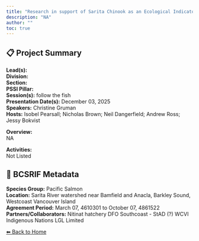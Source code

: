 ```yaml
---
title: "Research in support of Sarita Chinook as an Ecological Indicator and WCVI Chinook Salmon Rebuilding"
description: "NA"
author: ""
toc: true
---
```


## 📋 Project Summary

**Lead(s):**   
**Division:**   
**Section:**   
**PSSI Pillar:**   
**Session(s):** follow the fish  
**Presentation Date(s):** December 03, 2025  
**Speakers:** Christine Gruman  
**Hosts:** Isobel Pearsall; Nicholas Brown; Neil Dangerfield; Andrew Ross; Jessy Bokvist  

**Overview:**  
NA   

**Activities:**  
Not Listed

## 🧬 BCSRIF Metadata

**Species Group:** Pacific Salmon  
**Location:** Sarita River watershed near Bamfield and Anacla, Barkley Sound, Westcoast Vancouver Island  
**Agreement Period:** March 07, 4610301 to October 07, 4861522  
**Partners/Collaborators:** Nitinat hatchery
DFO Southcoast - StAD (?)
WCVI Indigenous Nations
LGL Limited  

[⬅ Back to Home](../index.qmd)
